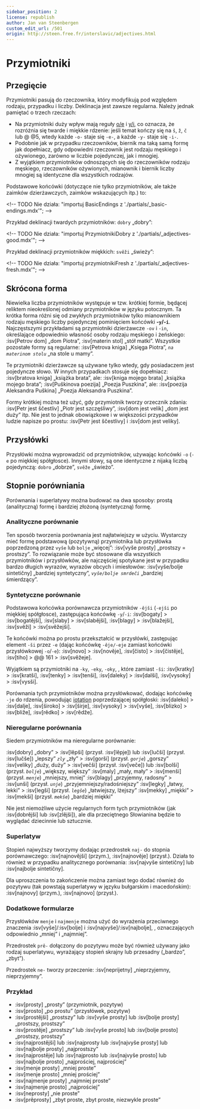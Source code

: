 ```yaml
---
sidebar_position: 2
license: republish
author: Jan van Steenbergen
custom_edit_url: /501
origin: http://steen.free.fr/interslavic/adjectives.html
---
```


# Przymiotniki

## Przegięcie

Przymiotniki pasują do rzeczownika, który modyfikują pod względem rodzaju, przypadku i liczby. Deklinacja jest zawsze regularna. Należy jednak pamiętać o trzech rzeczach:

- Na przymiotniki duży wpływ mają reguły [o/e][1] i [y/i][2], co oznacza, że ​​rozróżnia się twarde i miękkie rdzenie: jeśli temat kończy się na `š`, `ž`, `č`  lub @ @5, wtedy każde `-o-` staje się `-e-`, a każde `-y-` staje się `-i-`.
- Podobnie jak w przypadku rzeczowników, biernik ma taką samą formę jak dopełniacz, gdy odpowiedni rzeczownik jest rodzaju męskiego i ożywionego, zarówno w liczbie pojedynczej, jak i mnogiej.
- Z wyjątkiem przymiotników odnoszących się do rzeczowników rodzaju męskiego, rzeczowników ożywionych, mianownik i biernik liczby mnogiej są identyczne dla wszystkich rodzajów.

Podstawowe końcówki (dotyczące nie tylko przymiotników, ale także zaimków dzierżawczych, zaimków wskazujących itp.) to:

\<!-- TODO Nie działa: "importuj BasicEndings z './partials/\_basic-endings.mdx'"; -->

Przykład deklinacji twardych przymiotników: `dobry` „dobry”:

\<!-- TODO Nie działa: "importuj PrzymiotnikiDobry z './partials/\_adjectives-good.mdx'"; -->

Przykład deklinacji przymiotników miękkich: `svěži` „świeży”:

\<!-- TODO Nie działa: "importuj przymiotnikiFresh z './partials/\_adjectives-fresh.mdx'"; -->

## Skrócona forma

Niewielka liczba przymiotników występuje w tzw. krótkiej formie, będącej reliktem nieokreślonej odmiany przymiotników w języku potocznym. Ta krótka forma różni się od zwykłych przymiotników tylko mianownikiem rodzaju męskiego liczby pojedynczej pominięciem końcówki **-`y`/-`i`**. Najczęstszymi przykładami są przymiotniki dzierżawcze `-ov` i `-in`, określające odpowiednio własność osoby rodzaju męskiego i żeńskiego: :isv[Petrov dom] „dom Piotra”, :isv[materin stol] „stół matki”. Wszystkie pozostałe formy są regularne: :isv[Petrova kniga] „Księga Piotra”, _`na materinom stolu`_ „na stole u mamy”.

Te przymiotniki dzierżawcze są używane tylko wtedy, gdy posiadaczem jest pojedyncze słowo. W innych przypadkach stosuje się dopełniacz: :isv[bratova kniga] „książka brata”, ale: :isv[kniga mojego brata] „książka mojego brata”; :isv[Puškinova poezija] „Poezja Puszkina”, ale: :isv[poezija Aleksandra Puškina] „Poezja Aleksandra Puszkina”.

Formy krótkiej można też użyć, gdy przymiotnik tworzy orzecznik zdania: :isv[Petr jest ščestliv] „Piotr jest szczęśliwy”, :isv[dom jest velik] „dom jest duży” itp. Nie jest to jednak obowiązkowe i w większości przypadków ludzie napisze po prostu: :isv[Petr jest ščestlivy] i :isv[dom jest veliky].

## Przysłówki

Przysłówki można wyprowadzić od przymiotników, używając końcówki `-o` (`-e` po miękkiej spółgłosce). Innymi słowy, są one identyczne z nijaką liczbą pojedynczą: `dobro` „dobrze”, `svěže` „świeżo”.

## Stopnie porówniania

Porównania i superlatywy można budować na dwa sposoby: prostą (analityczną) formę i bardziej złożoną (syntetyczną) formę.

### Analityczne porównanie

Ten sposób tworzenia porównania jest najłatwiejszy w użyciu. Wystarczy mieć formę podstawową (pozytywną) przymiotnika lub przysłówka poprzedzoną przez `vyše` lub `bolje` „więcej”: :isv[vyše prosty] „prostszy = prostszy”. To rozwiązanie może być stosowane dla wszystkich przymiotników i przysłówków, ale najczęściej spotykane jest w przypadku bardzo długich wyrazów, wyrazów obcych i imiesłowów: :isv[vyše/bolje sintetičny] „bardziej syntetyczny”, _`vyše/bolje smrdeči`_ „bardziej śmierdzący”.

### Syntetyczne porównanie

Podstawowa końcówka porównawcza przymiotników `-ějši` (`-ejši` po miękkiej spółgłosce), zastępująca końcówkę `-y`/`-i`: :isv[bogaty] > :isv[bogatějši], :isv[slaby]  > :isv[slabějši], :isv[blagy]  > :isv[blažejši], :isv[svěži]  > :isv[svěžejši].

Te końcówki można po prostu przekształcić w przysłówki, zastępując element `-ši` przez `-e` (dając końcówkę `-ěje/-eje` zamiast końcówki przysłówkowej `-o`/`-e`): :isv[novo] > :isv[nověje], :isv[čisto]  > :isv[čistěje], :isv[tiho]  > @@ 161 > :isv[svěžeje].

Wyjątkiem są przymiotniki na `-ky`, `-eky`, `-oky`, , które zamiast `-ši`: :isv[kratky] > :isv[kratši], :isv[tenky]  > :isv[tenši], :isv[daleky]  > :isv[dalši], :isv[vysoky]  > :isv[vysši].

Porównania tych przymiotników można przysłówkować, dodając końcówkę `-je` do rdzenia, powodując [iotation][3] poprzedzającej spółgłoski: :isv[daleko] > :isv[dalje], :isv[široko]  > :isv[širje], :isv[vysoky]  > :isv[vyše], :isv[blizko]  > :isv[bliže], :isv[rědko]  > :isv[rědže].

### Nieregularne porównania

Siedem przymiotników ma nieregularne porównanie:

:isv[dobry] „dobry” > :isv[lěpši] (przysł. :isv[lěpje]) lub :isv[lučši] (przysł. :isv[lučše]) „lepszy”
_`zly`_ „zły” > :isv[gorši] (przysł. _`gorje`_) „gorszy”
:isv[veliky] „duży, duży” > :isv[večši] (przysł. :isv[veče]) lub :isv[bolši] (przysł. _`bolje`_) „większy, większy”
:isv[maly] „mały, mały” > :isv[menši] (przysł. _`menje`_) „mniejszy, mniej”
:isv[blagy] „przyjemny, radosny” > :isv[unši] (przysł. _`unje`_) „przyjemniejszy/radośniejszy”
:isv[legky] „łatwy, lekki” > :isv[legši] (przysł. _`legše`_) „łatwiejszy, lżejszy”
:isv[mekky] „miękki” > :isv[mekši] (przysł. _`mekše`_) „bardziej miękki”

Nie jest niemożliwe użycie regularnych form tych przymiotników (jak :isv[dobrějši] lub :isv[zlějši]), ale dla przeciętnego Słowianina będzie to wyglądać dziecinnie lub sztucznie.

### Superlatyw

Stopień najwyższy tworzymy dodając przedrostek `naj-` do stopnia porównawczego: :isv[najnovějši] (przym.), :isv[najnověje] (przysł.). Działa to również w przypadku analitycznego porównania: :isv[najvyše sintetičny] lub :isv[najbolje sintetičny].

Dla uproszczenia to zakończenie można zamiast tego dodać również do pozytywu (tak powstają superlatywy w języku bułgarskim i macedońskim): :isv[najnovy] (przym.), :isv[najnovo] (przysł.).

### Dodatkowe formularze

Przysłówków `menje` i `najmenje` można użyć do wyrażenia przeciwnego znaczenia :isv[vyše]/:isv[bolje]  i :isv[najvyše]/:isv[najbolje], , oznaczających odpowiednio „mniej” i „najmniej”.

Przedrostek `prě-` dołączony do pozytywu może być również używany jako rodzaj superlatywu, wyrażający stopień skrajny lub przesadny („bardzo”, „zbyt”).

Przedrostek `ne-` tworzy przeczenie: :isv[neprijetny] „nieprzyjemny, nieprzyjemny”.

### Przykład

- :isv[prosty] „prosty” (przymiotnik, pozytyw)
- :isv[prosto] „po prostu” (przysłówek, pozytyw)
- :isv[prostějši] „prostszy” lub :isv[vyše prosty] lub :isv[bolje prosty] „prostszy, prostszy”
- :isv[prostěje] „prostszy” lub :isv[vyše prosto] lub :isv[bolje prosto] „prostszy, prostszy”
- :isv[najprostějši] lub :isv\[najprosty lub :isv[najvyše prosty] lub :isv[najbolje prosty] „najprostszy”
- :isv[najprostěje] lub :isv\[najprosto lub :isv[najvyše prosto] lub :isv[najbolje prosto] „najprościej, najprościej”
- :isv[menje prosty] „mniej proste”
- :isv[menje prosto] „mniej prościej”
- :isv[najmenje prosty] „najmniej proste”
- :isv[najmenje prosto] „najprościej”
- :isv[neprosty] „nie proste”
- :isv[prěprosty] „zbyt proste, zbyt proste, niezwykle proste”

[1]: ../phonology.mdx#o

[2]: ../phonology.mdx#y

[3]: ../phonology.mdx#iotation

